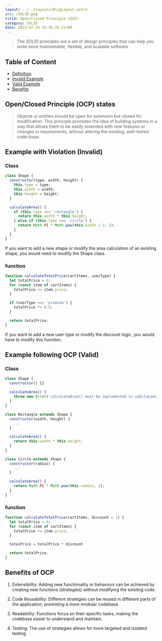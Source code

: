 ```yaml
---
layout: ../../layouts/BlogLayout.astro 
src: /SOLID.png
title: Open/Closed Principle (OCP)
category: SOLID 
date: 2023-07-29 15:35:24.21+00
---
```


> The SOLID principles are a set of design principles that can help you write more maintainable, flexible, and scalable software

## Table of Content
* [Definition](##Open/Close-Principle-(OCP)-states)
* [Invalid Example](##example-with-violation-(Invalid))
* [Valid Example](##example-following-OCP-(Valid))
* [Benefits](##Benefits-of-OCP)

## Open/Closed Principle (OCP) states
> Objects or entities should be open for extension but closed for modification.
This principle promotes the idea of building systems in a way that allows them to be easily extended with new features or changes in requirements, without altering the existing, well-tested code-base.

## Example with Violation (Invalid)

### Class
```js
class Shape {
  constructor(type, width, height) {
    this.type = type;
    this.width = width;
    this.height = height;
  }

  calculateArea() {
    if (this.type === 'rectangle') {
      return this.width * this.height;
    } else if (this.type === 'circle') {
      return Math.PI * Math.pow(this.width / 2, 2);
    }
  }
}
```
If you want to add a new shape or modify the area calculation of an existing shape, you would need to modify the Shape class.

### function
```js
function calculateTotalPrice(cartItems, userType) {
  let totalPrice = 0;
  for (const item of cartItems) {
    totalPrice += item.price;
  }

  if (userType === 'premium') {
    totalPrice *= 0.9;
  }

  return totalPrice;
}
```
If you want to add a new user type or modify the discount logic, you would have to modify this function.

## Example following OCP (Valid)

### Class
```js
class Shape {
  constructor() {}

  calculateArea() {
    throw new Error('calculateArea() must be implemented in subclasses.');
  }
}

class Rectangle extends Shape {
  constructor(width, height) {
    ...
  }

  calculateArea() {
    return this.width * this.height;
  }
}

class Circle extends Shape {
  constructor(radius) {
    ...
  }

  calculateArea() {
    return Math.PI * Math.pow(this.radius, 2);
  }
}
```

### function
```js
function calculateTotalPrice(cartItems, discount = 1) {
  let totalPrice = 0;
  for (const item of cartItems) {
    totalPrice += item.price;
  }

  totalPrice = totalPrice * discount

  return totalPrice;
}
```

## Benefits of OCP

1. Extensibility: Adding new functionality or behaviors can be achieved by creating new functions (strategies) without modifying the existing code.

2. Code Reusability: Different strategies can be reused in different parts of the application, promoting a more modular codebase.

3. Readability: Functions focus on their specific tasks, making the codebase easier to understand and maintain.

4. Testing: The use of strategies allows for more targeted and isolated testing
